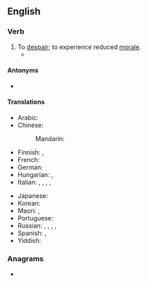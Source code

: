 ==English==

===Verb===
{{en-verb|loses heart|losing heart|lost heart|lost heart}}

# To [[despair]]; to experience reduced [[morale]].
#* {{quote-book
|year=2008
|author=Sue Grafton
|title=J is for Judgment
|chapter=
|url=http://books.google.com/books?id=0ve5YB4pvOQC&pg=PA159&dq=%22we'd+have+lost+heart%22&hl=en&ei=X00NTeDnHc2hnweesZCtDg&sa=X&oi=book_result&ct=result&resnum=1&ved=0CCYQ6AEwAA#v=onepage&q=%22we'd%20have%20lost%20heart%22&f=false
|isbn=
|page=159
|passage=There's nothing so humbling as being a dunce in a foreign tongue, and if it weren't for her compassion, we'd have '''lost heart''' after two weeks.}}

====Antonyms====
* {{l|en|take heart}}

====Translations====
{{trans-top|to despair}}
* Arabic: {{t-needed|ar}}
* Chinese:
*: Mandarin: {{t+|cmn|灰心|tr=huīxīn}}
* Finnish: {{t|fi|[[tulla]] [[epätoivoiseksi]]}}, {{t|fi|[[vaipua]] [[epätoivoon]]}}
* French: {{t+|fr|désespérer}}
* German: {{t|de|den Mut verlieren}}
* Hungarian: {{t+|hu|elkedvetlenedik}}, {{t+|hu|elcsügged}}
* Italian: {{t|it|accasciarsi}}, {{t+|it|disperarsi}}, {{t+|it|abbattersi}}, {{t|it|scoraggiarsi}}, {{t|it|sfiduciarsi}}
{{trans-mid}}
* Japanese: {{t-needed|ja}}
* Korean: {{t-needed|ko}}
* Maori: {{t|mi|takarure}}, {{t|mi|tārure}}
* Portuguese: {{t-needed|pt}}
* Russian: {{t|ru|падать духом|impf|alt=па́дать ду́хом}}, {{t|ru|упасть духом|pf|alt=упа́сть ду́хом}}, {{t+|ru|отчаиваться|impf|alt=отча́иваться}}, {{t+|ru|отчаяться|pf|alt=отча́яться}}, {{t|ru|опускать руки|pf|alt=опуска́ть ру́ки}}
* Spanish: {{t+|es|desesperarse}}, {{t+|es|desanimarse}}
* Yiddish: {{t|yi|אַראָפּפֿאַלן בײַ זיך}}
{{trans-bottom}}

===Anagrams===
* {{anagrams|en|a=aeehlorst|trehalose}}

{{c|en|Emotions}}